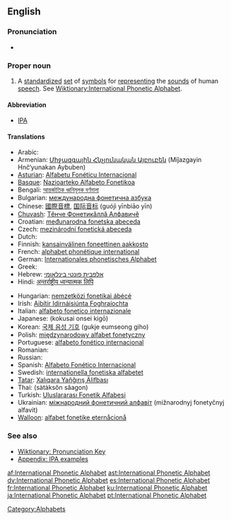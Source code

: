 {{wikipedia}}
==English==

===Pronunciation===
* {{IPA|/ˌɪn.tɚˈnæ.ʃən.əl fɔnˈɛt.ɪk ˈæl.fəˌbɛt/}}

===Proper noun===
{{en-proper-noun|sg=[[international|International]] [[phonetic|Phonetic]] [[alphabet|Alphabet]]}}

# A [[standardize]]d [[set]] of [[symbol]]s for [[represent]]ing the [[sound]]s of human [[speech]]. See [[Wiktionary:International Phonetic Alphabet]].

====Abbreviation====
* [[IPA]]

====Translations====
{{trans-top|standardized symbols for speech}}
* Arabic: {{Arab|[[ألفبائية صوتية دولية]]}} {{IPAchar|(‘alifba’íyya ʂautíyya daulíyya)}} {{f}}
* Armenian: [[Միջազգային Հնչյունական Այբուբեն]] (Miǰazgayin Hnč‘yunakan Aybuben)
* [[Asturian]]: [[Alfabetu Fonéticu Internacional]] {{m}}
* [[Basque]]: [[Nazioarteko Alfabeto Fonetikoa]]
* Bengali: [[আন্তর্জাতিক ধ্বনিমূলক বর্ণমালা]]
* Bulgarian: [[международна фонетична азбука]] {{f}}
* Chinese: [[國際音標]], [[国际音标]] (guójì yīnbiāo yīn)
* [[Chuvash]]: [[Тĕнче Фонетикăллă Алфавичĕ]]
* Croatian: [[međunarodna fonetska abeceda]] {{f}}
* Czech: [[mezinárodní fonetická abeceda]] {{f}}
* Dutch: {{t|nl|Internationaal Fonetisch Alfabet}}
* Finnish: [[kansainvälinen foneettinen aakkosto]]
* French: [[alphabet phonétique international]] {{m}}
* German: [[Internationales phonetisches Alphabet]] {{n}}
* Greek: {{t+|el|Διεθνές Φωνητικό Αλφάβητο|n|sc=Grek}}
* Hebrew: [[אלפבית פונטי בינלאומי]] {{f}}
* Hindi: [[अन्तर्राष्ट्रीय ध्वन्यात्मक लिपि]]
{{trans-mid}}
* Hungarian: [[nemzetközi fonetikai ábécé]]
* Irish: [[Aibítir Idirnáisiúnta Foghraíochta]] {{f}}
* Italian: [[alfabeto fonetico internazionale]]
* Japanese: {{Jpan|[[国際音声記号]]}} (kokusai onsei kigō)
* Korean: [[국제 음성 기호]] (gukje eumseong giho)
* Polish: [[międzynarodowy alfabet fonetyczny]] {{m}}
* Portuguese: [[alfabeto fonético internacional]] {{m}}
* Romanian: {{t-|ro|alfabetul fonetic internaţional|n}}
* Russian: {{t-|ru|международный фонетический алфавит|m|tr=meždunaródnyj fonetíčeskij alfavít|sc=Cyrl}}
* Spanish: [[Alfabeto Fonético Internacional]] {{m}}
* Swedish: [[internationella fonetiska alfabetet]]
* [[Tatar]]: [[Xalıqara Yañğırış Älifbası]]
* Thai: {{Thai|[[สัทอักษรสากล]]}} (sàtàksŏn săagon)
* Turkish: [[Uluslararası Fonetik Alfabesi]]
* Ukrainian: [[міжнародний фонетичний алфавіт]] (mižnarodnyj fonetyčnyj alfavit) {{m}}
* [[Walloon]]: [[alfabet fonetike eternåcionå]]
{{trans-bottom}}

===See also===
* [[Wiktionary:Pronunciation|Wiktionary: Pronunciation Key]]
* [[Wiktionary:IPA pronunciation key|Appendix: IPA examples]]

[[Category:Alphabets]]

[[af:International Phonetic Alphabet]]
[[ast:International Phonetic Alphabet]]
[[dv:International Phonetic Alphabet]]
[[es:International Phonetic Alphabet]]
[[fr:International Phonetic Alphabet]]
[[ku:International Phonetic Alphabet]]
[[ja:International Phonetic Alphabet]]
[[pt:International Phonetic Alphabet]]